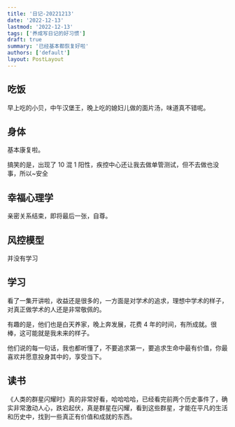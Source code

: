 ```yaml
---
title: '日记-20221213'
date: '2022-12-13'
lastmod: '2022-12-13'
tags: ['养成写日记的好习惯']
draft: true
summary: '已经基本都恢复好啦'
authors: ['default']
layout: PostLayout
---
```


## 吃饭

早上吃的小贝，中午汉堡王，晚上吃的媳妇儿做的面片汤，味道真不错呢。

## 身体

基本康复啦。

搞笑的是，出现了 10 混 1 阳性，疾控中心还让我去做单管测试，但不去做也没事，所以~安全

## 幸福心理学

亲密关系结束，即将最后一张，自尊。

## 风控模型

并没有学习

## 学习

看了一集开讲啦，收益还是很多的，一方面是对学术的追求，理想中学术的样子，对真正做学术的人还是非常敬佩的。

有趣的是，他们也是白天养家，晚上奔发展，花费 4 年的时间，有所成就。很棒，这可能就是我未来的样子。

他们说的每一句话，我也都听懂了，不要追求第一，要追求生命中最有价值，你最喜欢并愿意投身其中的，享受当下。

## 读书

《人类的群星闪耀时》真的非常好看，哈哈哈哈，已经看完前两个历史事件了，确实非常激动人心，跌宕起伏，真是群星在闪耀，看到这些群星，才能在平凡的生活和历史中，找到一些真正有价值和成就的东西。
